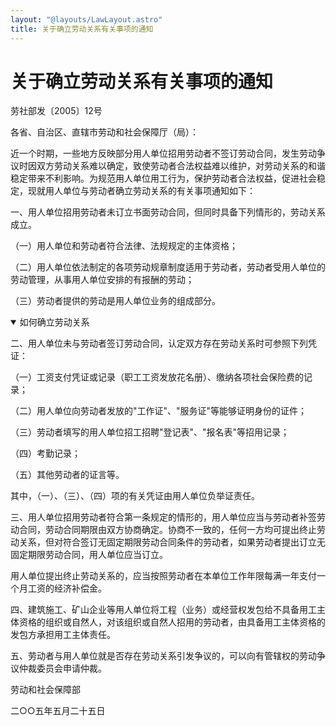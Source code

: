 ```yaml
---
layout: "@layouts/LawLayout.astro"
title: 关于确立劳动关系有关事项的通知
---
```

# 关于确立劳动关系有关事项的通知

劳社部发〔2005〕12号



各省、自治区、直辖市劳动和社会保障厅（局）：

近一个时期，一些地方反映部分用人单位招用劳动者不签订劳动合同，发生劳动争议时因双方劳动关系难以确定，致使劳动者合法权益难以维护，对劳动关系的和谐稳定带来不利影响。为规范用人单位用工行为，保护劳动者合法权益，促进社会稳定，现就用人单位与劳动者确立劳动关系的有关事项通知如下：

一、用人单位招用劳动者未订立书面劳动合同，但同时具备下列情形的，劳动关系成立。

（一）用人单位和劳动者符合法律、法规规定的主体资格；

（二）用人单位依法制定的各项劳动规章制度适用于劳动者，劳动者受用人单位的劳动管理，从事用人单位安排的有报酬的劳动；

（三）劳动者提供的劳动是用人单位业务的组成部分。

<details open>
  <summary>如何确立劳动关系</summary>
</details>

二、用人单位未与劳动者签订劳动合同，认定双方存在劳动关系时可参照下列凭证：

（一）工资支付凭证或记录（职工工资发放花名册）、缴纳各项社会保险费的记录；

（二）用人单位向劳动者发放的"工作证"、"服务证"等能够证明身份的证件；

（三）劳动者填写的用人单位招工招聘"登记表"、"报名表"等招用记录；

（四）考勤记录；

（五）其他劳动者的证言等。

其中，（一）、（三）、（四）项的有关凭证由用人单位负举证责任。

三、用人单位招用劳动者符合第一条规定的情形的，用人单位应当与劳动者补签劳动合同，劳动合同期限由双方协商确定。协商不一致的，任何一方均可提出终止劳动关系，但对符合签订无固定期限劳动合同条件的劳动者，如果劳动者提出订立无固定期限劳动合同，用人单位应当订立。

用人单位提出终止劳动关系的，应当按照劳动者在本单位工作年限每满一年支付一个月工资的经济补偿金。

四、建筑施工、矿山企业等用人单位将工程（业务）或经营权发包给不具备用工主体资格的组织或自然人，对该组织或自然人招用的劳动者，由具备用工主体资格的发包方承担用工主体责任。

五、劳动者与用人单位就是否存在劳动关系引发争议的，可以向有管辖权的劳动争议仲裁委员会申请仲裁。



劳动和社会保障部

二○○五年五月二十五日